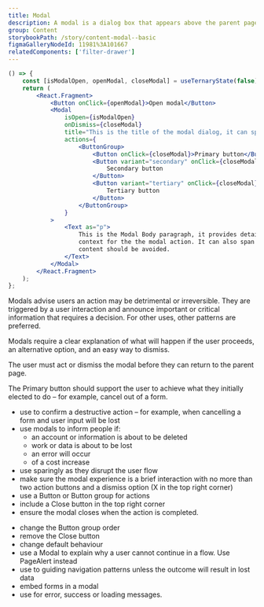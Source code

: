 ```yaml
---
title: Modal
description: A modal is a dialog box that appears above the parent page and provides advance notice of a destructive action and consequence. They tell users a decision is needed.
group: Content
storybookPath: /story/content-modal--basic
figmaGalleryNodeId: 11981%3A101667
relatedComponents: ['filter-drawer']
---
```


```jsx live
() => {
	const [isModalOpen, openModal, closeModal] = useTernaryState(false);
	return (
		<React.Fragment>
			<Button onClick={openModal}>Open modal</Button>
			<Modal
				isOpen={isModalOpen}
				onDismiss={closeModal}
				title="This is the title of the modal dialog, it can span lines but should not be too long."
				actions={
					<ButtonGroup>
						<Button onClick={closeModal}>Primary button</Button>
						<Button variant="secondary" onClick={closeModal}>
							Secondary button
						</Button>
						<Button variant="tertiary" onClick={closeModal}>
							Tertiary button
						</Button>
					</ButtonGroup>
				}
			>
				<Text as="p">
					This is the Modal Body paragraph, it provides detailed instruction and
					context for the the modal action. It can also span lines but long form
					content should be avoided.
				</Text>
			</Modal>
		</React.Fragment>
	);
};
```

Modals advise users an action may be detrimental or irreversible. They are triggered by a user interaction and announce important or critical information that requires a decision. For other uses, other patterns are preferred.

Modals require a clear explanation of what will happen if the user proceeds, an alternative option, and an easy way to dismiss.

The user must act or dismiss the modal before they can return to the parent page.

The Primary button should support the user to achieve what they initially elected to do – for example, cancel out of a form.

<DoHeading />

- use to confirm a destructive action – for example, when cancelling a form and user input will be lost
- use modals to inform people if:
  - an account or information is about to be deleted
  - work or data is about to be lost
  - an error will occur
  - of a cost increase
- use sparingly as they disrupt the user flow
- make sure the modal experience is a brief interaction with no more than two action buttons and a dismiss option (X in the top right corner)
- use a Button or Button group for actions
- include a Close button in the top right corner
- ensure the modal closes when the action is completed.

<DontHeading />

- change the Button group order
- remove the Close button
- change default behaviour
- use a Modal to explain why a user cannot continue in a flow. Use PageAlert instead
- use to guiding navigation patterns unless the outcome will result in lost data
- embed forms in a modal
- use for error, success or loading messages.
